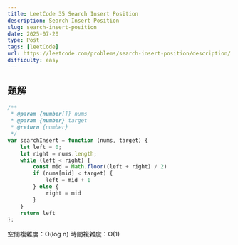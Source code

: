 ```yaml
---
title: LeetCode 35 Search Insert Position 
description: Search Insert Position
slug: search-insert-position
date: 2025-07-20
type: Post
tags: [leetCode]
url: https://leetcode.com/problems/search-insert-position/description/
difficulty: easy
---
```


## 題解

```javascript
/**
 * @param {number[]} nums
 * @param {number} target
 * @return {number}
 */
var searchInsert = function (nums, target) {
    let left = 0;
    let right = nums.length;
    while (left < right) {
        const mid = Math.floor((left + right) / 2)
        if (nums[mid] < target) {
            left = mid + 1
        } else {
            right = mid
        }
    }
    return left
};
```
空間複雜度：O(log n)
時間複雜度：O(1)